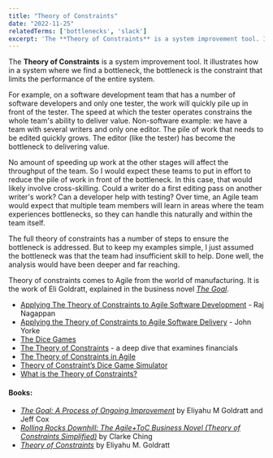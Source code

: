 ```yaml
---
title: "Theory of Constraints"
date: "2022-11-25"
relatedTerms: ['bottlenecks', 'slack']
excerpt: 'The **Theory of Constraints** is a system improvement tool. It illustrates how in a system'
---
```


The **Theory of Constraints** is a system improvement tool. It illustrates how in a system where we find a bottleneck, the bottleneck is the constraint that limits the performance of the entire system.

For example, on a software development team that has a number of software developers and only one tester, the work will quickly pile up in front of the tester. The speed at which the tester operates constrains the whole team's ability to deliver value. Non-software example: we have a team with several writers and only one editor. The pile of work that needs to be edited quickly grows. The editor (like the tester) has become the bottleneck to delivering value.

No amount of speeding up work at the other stages will affect the throughput of the team. So I would expect these teams to put in effort to reduce the pile of work in front of the bottleneck. In this case, that would likely involve cross-skilling. Could a writer do a first editing pass on another writer's work? Can a developer help with testing? Over time, an Agile team would expect that multiple team members will learn in areas where the team experiences bottlenecks, so they can handle this naturally and within the team itself.

The full theory of constraints has a number of steps to ensure the bottleneck is addressed. But to keep my examples simple, I just assumed the bottleneck was that the team had insufficient skill to help. Done well, the analysis would have been deeper and far reaching.

Theory of constraints comes to Agile from the world of manufacturing. It is the work of Eli Goldratt, explained in the business novel [_The Goal_](https://www.amazon.ca/Goal-Process-Ongoing-Improvement/dp/0566086654/&tag=notesfromatoo-20).

<HighlightBox heading="Resource Links" variant="resourceLinks">

- [Applying The Theory of Constraints to Agile Software Development](https://medium.com/agileinsider/applying-the-theory-of-constraints-to-agile-software-development-6faf7db1667f) - Raj Nagappan
- [Applying the Theory of Constraints to Agile Software Delivery](https://yorkesoftware.com/2017/07/03/%EF%BB%BFapplying-the-theory-of-constraints-to-agile-software-delivery/) - John Yorke
- [The Dice Games](https://www.the-dice-game.com/index.html)
- [The Theory of Constraints](https://lostechies.com/wp-content/uploads/2011/04/TheoryOfConstraints-ProductivityMetricsInSoftwareDevelopment.pdf) - a deep dive that examines financials
- [The Theory of Constraints in Agile](https://www.leadingagile.com/2018/03/the-theory-of-constraints-in-agile/)
- [Theory of Constraint’s Dice Game Simulator](https://medium.com/timspirit/theory-of-constraints-dice-game-simulator-872e45f08e4c)
- [What is the Theory of Constraints?](https://www.leanproduction.com/theory-of-constraints/)

</HighlightBox>

#### Books:

- [_The Goal: A Process of Ongoing Improvement_](https://www.amazon.ca/Goal-Process-Ongoing-Improvement/dp/0884271951/&tag=notesfromatoo-20) by Eliyahu M Goldratt and Jeff Cox
- [_Rolling Rocks Downhill: The Agile+ToC Business Novel (Theory of Constraints Simplified)_](https://www.amazon.ca/gp/product/B00PJ8HBW8/&tag=notesfromatoo-20) by Clarke Ching
- [_Theory of Constraints_](https://www.amazon.ca/Called-Theory-Constraints-Should-Implemented/dp/0884270858/&tag=notesfromatoo-20) by Eliyahu M. Goldratt

